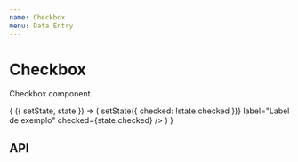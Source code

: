 ```yaml
---
name: Checkbox
menu: Data Entry
---
```




# Checkbox

Checkbox component.

<Playground>
  <Component
    initialState={{checked: true}}
  >
    {
      ({ setState, state }) => (
        <Checkbox 
          onChange={() => setState({ checked: !state.checked })}
          label="Label de exemplo"
          checked={state.checked}
        />
      )
    }
  </Component>
</Playground>

## API

<Props of={Checkbox} />
